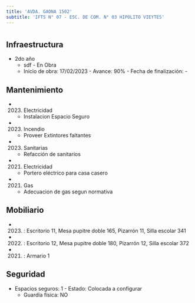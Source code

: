 ```yaml
---
title: 'AVDA. GAONA 1502'
subtitle: 'IFTS N° 07 - ESC. DE COM. N° 03 HIPOLITO VIEYTES'
---
```


#
## Infraestructura

* 2do año 
    + sdf - En Obra 
    + Inicio de obra: 17/02/2023 - Avance: 90% - Fecha de finalización: - 






## Mantenimiento

*  (2023) Electricidad 
    + Instalacion Espacio Seguro

*  (2023) Incendio 
    + Proveer Extintores faltantes

*  (2023) Sanitarias 
    + Refacción de sanitarios

*  (2021) Electricidad 
    + Portero eléctrico para casa casero

*  (2021) Gas 
    + Adecuacion de gas segun normativa





## Mobiliario

*  (2023) : Escritorio 11, Mesa pupitre doble 165, Pizarrón 11, Silla escolar 341 

*  (2022) : Escritorio 12, Mesa pupitre doble 180, Pizarrón 12, Silla escolar 372 

*  (2021) : Armario 1 





## Seguridad

*  Espacios seguros: 1 - Estado: Colocada a configurar 
    + Guardia física: NO




